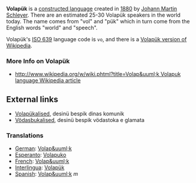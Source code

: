 '''Volap&uuml;k''' is a [[constructed language]] created in [[1880]] by [[Johann Martin Schleyer]]. There are an estimated 25-30 Volap&uuml;k speakers in the world today. The name comes from "vol" and "p&uuml;k" which in turn come from the English words "world" and "speech". 

Volap&uuml;k's [[ISO 639]] language code is <tt>vo</tt>, and there is a [http://vo.wikipedia.com/ Volap&uuml;k version of Wikipedia].

=== More Info on Volapük ===
* [[http://www.wikipedia.org/w/wiki.phtml?title=Volap&uuml;k Volapuk language Wikipedia article]]

== External links ==
* [http://www.yahoogroups.com/group/volapuk Volap&uuml;kalised], desin&uuml; bespik dinas komunik
* [http://www.yahoogroups.com/group/voydasbuk V&ouml;dasbukalised], desin&uuml; bespik v&ouml;dastoka e glamata

=== Translations ===
*[[German]]: [[Volap&uuml;k]] 
*[[Esperanto]]: [[Volapuko]] 
*[[French]]: [[Volap&uuml;k]] 
*[[Interlingua]]: [[Volapük]] 
*[[Spanish]]: [[Volap&uuml;k]] ''m''